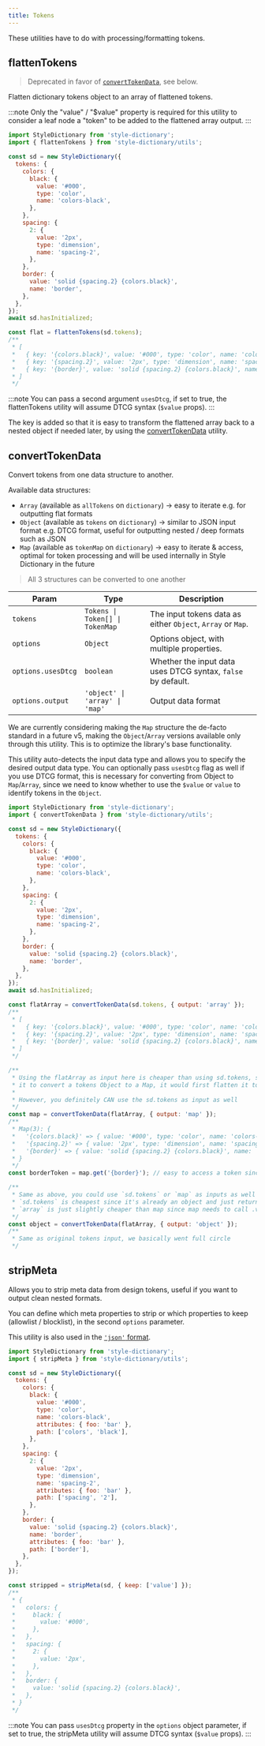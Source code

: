 ```yaml
---
title: Tokens
---
```



These utilities have to do with processing/formatting tokens.

## flattenTokens <Badge text="Deprecated" variant="danger" />

> Deprecated in favor of [`convertTokenData`](/reference/utils/tokens#converttokendata), see below.

Flatten dictionary tokens object to an array of flattened tokens.

:::note
Only the "value" / "$value" property is required for this utility to consider a leaf node a "token" to be added to the flattened array output.
:::

```javascript title="build-tokens.js"
import StyleDictionary from 'style-dictionary';
import { flattenTokens } from 'style-dictionary/utils';

const sd = new StyleDictionary({
  tokens: {
    colors: {
      black: {
        value: '#000',
        type: 'color',
        name: 'colors-black',
      },
    },
    spacing: {
      2: {
        value: '2px',
        type: 'dimension',
        name: 'spacing-2',
      },
    },
    border: {
      value: 'solid {spacing.2} {colors.black}',
      name: 'border',
    },
  },
});
await sd.hasInitialized;

const flat = flattenTokens(sd.tokens);
/**
 * [
 *   { key: '{colors.black}', value: '#000', type: 'color', name: 'colors-black' },
 *   { key: '{spacing.2}', value: '2px', type: 'dimension', name: 'spacing-2' },
 *   { key: '{border}', value: 'solid {spacing.2} {colors.black}', name: 'border' }
 * ]
 */
```

:::note
You can pass a second argument `usesDtcg`, if set to true, the flattenTokens utility will assume DTCG syntax (`$value` props).
:::

The key is added so that it is easy to transform the flattened array back to a nested object if needed later, by using the [convertTokenData](/reference/utils/tokens#converttokendata) utility.

## convertTokenData

Convert tokens from one data structure to another.

Available data structures:

- `Array` (available as `allTokens` on `dictionary`) -> easy to iterate e.g. for outputting flat formats
- `Object` (available as `tokens` on `dictionary`) -> similar to JSON input format e.g. DTCG format, useful for outputting nested / deep formats such as JSON
- `Map` (available as `tokenMap` on `dictionary`) -> easy to iterate & access, optimal for token processing and will be used internally in Style Dictionary in the future

> All 3 structures can be converted to one another

| Param              | Type                            | Description                                                  |
| ------------------ | ------------------------------- | ------------------------------------------------------------ |
| `tokens`           | `Tokens \| Token[] \| TokenMap` | The input tokens data as either `Object`, `Array` or `Map`.  |
| `options`          | `Object`                        | Options object, with multiple properties.                    |
| `options.usesDtcg` | `boolean`                       | Whether the input data uses DTCG syntax, `false` by default. |
| `options.output`   | `'object' \| 'array' \| 'map'`  | Output data format                                           |

We are currently considering making the `Map` structure the de-facto standard in a future v5, making the `Object`/`Array` versions available only through this utility. This is to optimize the library's base functionality.

This utility auto-detects the input data type and allows you to specify the desired output data type.
You can optionally pass `usesDtcg` flag as well if you use DTCG format, this is necessary for converting from Object to `Map`/`Array`, since we need to know whether to use the `$value` or `value` to identify tokens in the `Object`.

```javascript title="build-tokens.js"
import StyleDictionary from 'style-dictionary';
import { convertTokenData } from 'style-dictionary/utils';

const sd = new StyleDictionary({
  tokens: {
    colors: {
      black: {
        value: '#000',
        type: 'color',
        name: 'colors-black',
      },
    },
    spacing: {
      2: {
        value: '2px',
        type: 'dimension',
        name: 'spacing-2',
      },
    },
    border: {
      value: 'solid {spacing.2} {colors.black}',
      name: 'border',
    },
  },
});
await sd.hasInitialized;

const flatArray = convertTokenData(sd.tokens, { output: 'array' });
/**
 * [
 *   { key: '{colors.black}', value: '#000', type: 'color', name: 'colors-black' },
 *   { key: '{spacing.2}', value: '2px', type: 'dimension', name: 'spacing-2' },
 *   { key: '{border}', value: 'solid {spacing.2} {colors.black}', name: 'border' }
 * ]
 */

/**
 * Using the flatArray as input here is cheaper than using sd.tokens, since in order for
 * it to convert a tokens Object to a Map, it would first flatten it to an Array.
 *
 * However, you definitely CAN use the sd.tokens as input as well
 */
const map = convertTokenData(flatArray, { output: 'map' });
/**
 * Map(3): {
 *   '{colors.black}' => { value: '#000', type: 'color', name: 'colors-black' },
 *   '{spacing.2}' => { value: '2px', type: 'dimension', name: 'spacing-2' },
 *   '{border}' => { value: 'solid {spacing.2} {colors.black}', name: 'border' }
 * }
 */
const borderToken = map.get('{border}'); // easy to access a token since it's keyed

/**
 * Same as above, you could use `sd.tokens` or `map` as inputs as well
 * `sd.tokens` is cheapest since it's already an object and just returns it, no conversion happens
 * `array` is just slightly cheaper than map since map needs to call .values() Iterator to iterate
 */
const object = convertTokenData(flatArray, { output: 'object' });
/**
 * Same as original tokens input, we basically went full circle
 */
```

## stripMeta

Allows you to strip meta data from design tokens, useful if you want to output clean nested formats.

You can define which meta properties to strip or which properties to keep (allowlist / blocklist), in the second `options` parameter.

This utility is also used in the [`'json'` format](/reference/hooks/formats/predefined#json).

```javascript title="build-tokens.js"
import StyleDictionary from 'style-dictionary';
import { stripMeta } from 'style-dictionary/utils';

const sd = new StyleDictionary({
  tokens: {
    colors: {
      black: {
        value: '#000',
        type: 'color',
        name: 'colors-black',
        attributes: { foo: 'bar' },
        path: ['colors', 'black'],
      },
    },
    spacing: {
      2: {
        value: '2px',
        type: 'dimension',
        name: 'spacing-2',
        attributes: { foo: 'bar' },
        path: ['spacing', '2'],
      },
    },
    border: {
      value: 'solid {spacing.2} {colors.black}',
      name: 'border',
      attributes: { foo: 'bar' },
      path: ['border'],
    },
  },
});

const stripped = stripMeta(sd, { keep: ['value'] });
/**
 * {
 *   colors: {
 *     black: {
 *       value: '#000',
 *     },
 *   },
 *   spacing: {
 *     2: {
 *       value: '2px',
 *     },
 *   },
 *   border: {
 *     value: 'solid {spacing.2} {colors.black}',
 *   },
 * }
 */
```

:::note
You can pass `usesDtcg` property in the `options` object parameter, if set to true, the stripMeta utility will assume DTCG syntax (`$value` props).
:::
